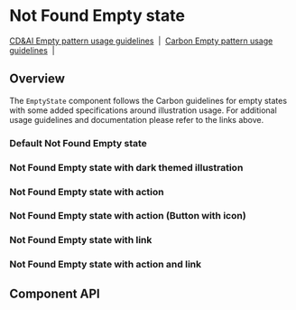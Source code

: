 
# Not Found Empty state

[CD&AI Empty pattern usage guidelines](https://pages.github.ibm.com/cdai-design/pal/patterns/empty-state/usage/)
&nbsp;|&nbsp;
[Carbon Empty pattern usage guidelines](https://www.carbondesignsystem.com/patterns/empty-states-pattern/)
&nbsp;|&nbsp;

## Overview

The `EmptyState` component follows the Carbon guidelines for empty states with
some added specifications around illustration usage. For additional usage
guidelines and documentation please refer to the links above.

### Default Not Found Empty state

<Preview>
  <Story
    id={getStorybookSlug(
      pkg,
      `emptystates-${NotFoundEmptyState.displayName}`,
      'default'
    )}
  />
</Preview>

### Not Found Empty state with dark themed illustration

<Preview>
  <Story
    id={getStorybookSlug(
      pkg,
      `emptystates-${NotFoundEmptyState.displayName}`,
      'with-dark-mode-illustration'
    )}
  />
</Preview>

### Not Found Empty state with action

<Preview>
  <Story
    id={getStorybookSlug(
      pkg,
      `emptystates-${NotFoundEmptyState.displayName}`,
      'with-action'
    )}
  />
</Preview>

### Not Found Empty state with action (Button with icon)

<Preview>
  <Story
    id={getStorybookSlug(
      pkg,
      `emptystates-${NotFoundEmptyState.displayName}`,
      'with-action-icon-button'
    )}
  />
</Preview>

### Not Found Empty state with link

<Preview>
  <Story
    id={getStorybookSlug(
      pkg,
      `emptystates-${NotFoundEmptyState.displayName}`,
      'with-link'
    )}
  />
</Preview>

### Not Found Empty state with action and link

<Preview>
  <Story
    id={getStorybookSlug(
      pkg,
      `emptystates-${NotFoundEmptyState.displayName}`,
      'with-action-and-link'
    )}
  />
</Preview>

## Component API

<Props />
